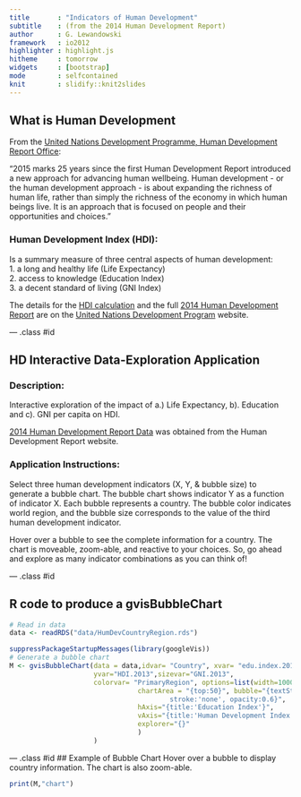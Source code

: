 ```yaml
---
title       : "Indicators of Human Development"
subtitle    : (from the 2014 Human Development Report)
author      : G. Lewandowski 
framework   : io2012        
highlighter : highlight.js  
hitheme     : tomorrow       
widgets     : [bootstrap]    
mode        : selfcontained 
knit        : slidify::knit2slides
---
```


## What is Human Development
From the [United Nations Development Programme, 
Human Development Report Office](http://hdr.undp.org/en/humandev):  

"2015 marks 25 years since the first Human Development Report introduced a new approach for advancing human wellbeing. Human development - or the human development approach - is about expanding the richness of human life, rather than simply the richness of the economy in which human beings live. It is an approach that is focused on people and their opportunities and choices."

### Human Development Index (HDI):
Is a summary measure of three central aspects of human development:  
1. a long and healthy life (Life Expectancy)       
2. access to knowledge (Education Index)   
3. a decent standard of living (GNI Index)  

The details for the [HDI calculation](http://hdr.undp.org/sites/default/files/hdr14_technical_notes.pdf) and the full [2014 Human Development Report](http://hdr.undp.org/sites/default/files/hdr14-report-en-1.pdf) are on the [United Nations Development Program](http://hdr.undp.org/en) website.

--- .class #id 

## HD Interactive Data-Exploration Application
### Description:
Interactive exploration of the impact of a.) Life Expectancy, b). Education and c). GNI per capita on HDI.   

[2014 Human Development Report Data](http://hdr.undp.org/en/data) was obtained from the Human Development Report website.

### Application Instructions:
Select three human development indicators (X, Y, & bubble size) to generate a bubble chart.
The bubble chart shows indicator Y as a function of indicator X.  Each bubble represents a country.
The bubble color indicates world region, and the bubble size corresponds to the value of the third human development indicator.

Hover over a bubble to see the complete information for a country. The chart is moveable, zoom-able, and reactive to your choices. So, go ahead and explore as many indicator combinations as you can think of!

--- .class #id 

## R code to produce a gvisBubbleChart
```r
# Read in data
data <- readRDS("data/HumDevCountryRegion.rds")
```


```r
suppressPackageStartupMessages(library(googleVis))
# Generate a bubble chart 
M <- gvisBubbleChart(data = data,idvar= "Country", xvar= "edu.index.2013", 
                     yvar="HDI.2013",sizevar="GNI.2013", 
                     colorvar= "PrimaryRegion", options=list(width=1000, height=500,
                                chartArea = "{top:50}", bubble="{textStyle:{color: 'none'},
                                        stroke:'none', opacity:0.6}",
                                hAxis="{title:'Education Index'}",
                                vAxis="{title:'Human Development Index', maxValue:1.2}",
                                explorer="{}"
                                )
                     )
```


--- .class #id 
## Example of Bubble Chart
Hover over a bubble to display country information. The chart is also zoom-able.
```r
print(M,"chart")
```









